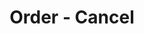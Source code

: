 ---
title: 'Order - Cancel'
openapi: '/en/api-reference/openapi-en.json POST /orders/cancelOrder'
---